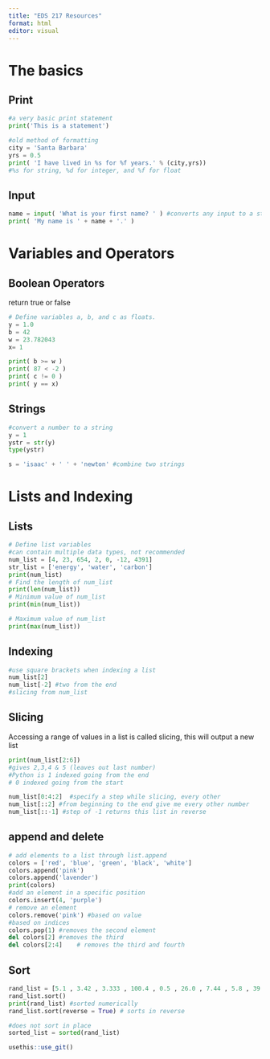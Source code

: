 ```yaml
---
title: "EDS 217 Resources"
format: html
editor: visual
---
```


# The basics

## Print

```python
#a very basic print statement
print('This is a statement')

#old method of formatting
city = 'Santa Barbara'
yrs = 0.5
print( 'I have lived in %s for %f years.' % (city,yrs))
#%s for string, %d for integer, and %f for float

```

## Input

```python

name = input( 'What is your first name? ' ) #converts any input to a string
print( 'My name is ' + name + '.' )

```

# Variables and Operators

## Boolean Operators

return true or false

```python
# Define variables a, b, and c as floats.
y = 1.0
b = 42
w = 23.782043
x= 1

print( b >= w )
print( 87 < -2 )
print( c != 0 )
print( y == x)

```

## Strings

```python
#convert a number to a string
y = 1
ystr = str(y)
type(ystr)

s = 'isaac' + ' ' + 'newton' #combine two strings
```

# Lists and Indexing

## Lists

```python
# Define list variables
#can contain multiple data types, not recommended
num_list = [4, 23, 654, 2, 0, -12, 4391]
str_list = ['energy', 'water', 'carbon']
print(num_list)
# Find the length of num_list
print(len(num_list))
# Minimum value of num_list
print(min(num_list))

# Maximum value of num_list
print(max(num_list))
```

## Indexing

```python
#use square brackets when indexing a list
num_list[2]
num_list[-2] #two from the end
#slicing from num_list


```

## Slicing

Accessing a range of values in a list is called slicing, this will output a new list

```python
print(num_list[2:6])
#gives 2,3,4 & 5 (leaves out last number)
#Python is 1 indexed going from the end
# 0 indexed going from the start

num_list[0:4:2]  #specify a step while slicing, every other
num_list[::2] #from beginning to the end give me every other number 
num_list[::-1] #step of -1 returns this list in reverse

```

## append and delete

```python

# add elements to a list through list.append
colors = ['red', 'blue', 'green', 'black', 'white']
colors.append('pink')
colors.append('lavender')
print(colors)
#add an element in a specific position
colors.insert(4, 'purple')
# remove an element
colors.remove('pink') #based on value
#based on indices
colors.pop(1) #removes the second element      
del colors[2] #removes the third
del colors[2:4]    # removes the third and fourth 

```

## Sort

```python
rand_list = [5.1 , 3.42 , 3.333 , 100.4 , 0.5 , 26.0 , 7.44 , 5.8 , 39.0]
rand_list.sort()
print(rand_list) #sorted numerically 
rand_list.sort(reverse = True) # sorts in reverse

#does not sort in place
sorted_list = sorted(rand_list)
```

```r
usethis::use_git()
```
